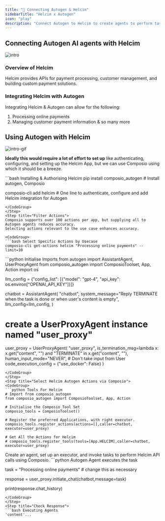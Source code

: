 ```yaml
---
title: "🚀 Connecting Autogen & Helcim"
sidebarTitle: "Helcim x Autogen"
icon: "play"
description: "Connect Autogen to Helcim to create agents to perform tasks using natural language"
---
```


## Connecting Autogen AI agents with Helcim
![intro](/media/intro.jpg)

### Overview of Helcim

Helcim provides APIs for payment processing, customer management, and building custom payment solutions.

### Integrating Helcim with Autogen

Integrating Helcim & Autogen can allow for the following:

1. Processing online payments
2. Managing customer payment information
& so many more

## Using Autogen with Helcim
![intro-gif](/media/intro.gif)
<Steps>
<Step title="Setting Up the Environment">

**Ideally this would require a lot of effort to set up** like authenticating, configuring, and setting up the Helcim App, but we can use Composio using which it should be a breeze.

<CodeGroup>
```bash Installing & Authorising Helcim
pip install composio_autogen # Install autogen, Composio 

composio-cli add helcim # One line to authenticate, configure and add Helcim integration for Autogen
```
</CodeGroup>
</Step>
<Step title="Filter Actions">
Composio supports over 100 actions per app, but supplying all to Autogen agents reduces accuracy.
Selecting actions relevant to the use case enhances accuracy.

<CodeGroup>
```bash Select Specific Actions by Usecase
composio-cli get-actions helcim "Processing online payments" --limit=10
```
</CodeGroup>

</Step>
<Step title="Import Base Packages">

<CodeGroup>
```python Initialise Imports
from autogen import AssistantAgent, UserProxyAgent
from composio_autogen import ComposioToolset, App, Action
import os

llm_config = {"config_list": [{"model": "gpt-4", "api_key": os.environ["OPENAI_API_KEY"]}]}

chatbot = AssistantAgent(
    "chatbot",
    system_message="Reply TERMINATE when the task is done or when user's content is empty",
    llm_config=llm_config,
)

# create a UserProxyAgent instance named "user_proxy"
user_proxy = UserProxyAgent(
    "user_proxy",
    is_termination_msg=lambda x: x.get("content", "") and "TERMINATE" in x.get("content", ""),
    human_input_mode="NEVER", # Don't take input from User
    code_execution_config = {"use_docker": False}
)
```
</CodeGroup>
</Step>
<Step title="Select Helcim Autogen Actions via Composio">
<CodeGroup>
```python Tools For Helcim
# Import from composio_autogen
from composio_autogen import ComposioToolset, App, Action

# Initialise the Composio Tool Set
composio_tools = ComposioToolset()

# Register the preferred Applications, with right executor. 
composio_tools.register_actions(actions=[],caller=chatbot, executor=user_proxy)

# Get All the Actions for Helcim
# composio_tools.register_tools(tools=[App.HELCIM],caller=chatbot, executor=user_proxy) 
```
</CodeGroup>
</Step>
<Step title="Execute the Agent">
Create an agent, set up an executor, and invoke tasks to perform Helcim API calls using Composio. 
<CodeGroup>
```python Autogen Agent executes the task

task = "Processing online payments" # change this as necessary

response = user_proxy.initiate_chat(chatbot,message=task)

print(response.chat_history)
```
</CodeGroup>
</Step>
<Step title="Check Response">
```bash Executing Agents
'content'...
```
</Step>
</Steps>
